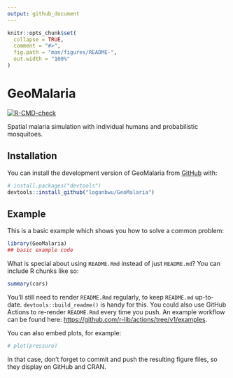 ```yaml
---
output: github_document
---
```


<!-- README.md is generated from README.Rmd. Please edit that file -->

```r
knitr::opts_chunk$set(
  collapse = TRUE,
  comment = "#>",
  fig.path = "man/figures/README-",
  out.width = "100%"
)
```

# GeoMalaria

<!-- badges: start -->
[![R-CMD-check](https://github.com/loganbwu/GeoMalaria/actions/workflows/R-CMD-check.yaml/badge.svg)](https://github.com/loganbwu/GeoMalaria/actions/workflows/R-CMD-check.yaml)
<!-- badges: end -->

Spatial malaria simulation with individual humans and probabilistic mosquitoes.

## Installation

You can install the development version of GeoMalaria from [GitHub](https://github.com/) with:

``` r
# install.packages("devtools")
devtools::install_github("loganbwu/GeoMalaria")
```

## Example

This is a basic example which shows you how to solve a common problem:

```r
library(GeoMalaria)
## basic example code
```

What is special about using `README.Rmd` instead of just `README.md`? You can include R chunks like so:

```r
summary(cars)
```

You'll still need to render `README.Rmd` regularly, to keep `README.md` up-to-date. `devtools::build_readme()` is handy for this. You could also use GitHub Actions to re-render `README.Rmd` every time you push. An example workflow can be found here: <https://github.com/r-lib/actions/tree/v1/examples>.

You can also embed plots, for example:

```r
# plot(pressure)
```

In that case, don't forget to commit and push the resulting figure files, so they display on GitHub and CRAN.
